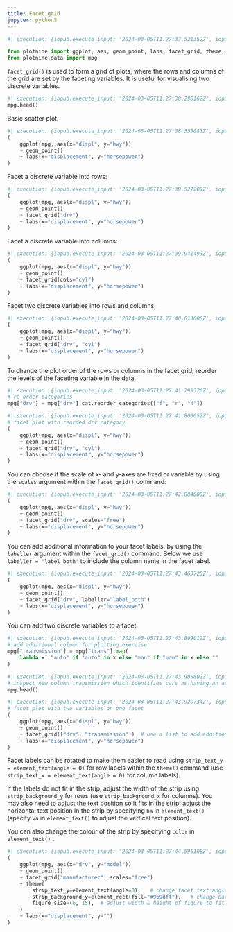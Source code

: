 ```yaml
---
title: Facet grid
jupyter: python3
---
```


```python
#| execution: {iopub.execute_input: '2024-03-05T11:27:37.521352Z', iopub.status.busy: '2024-03-05T11:27:37.520985Z', iopub.status.idle: '2024-03-05T11:27:38.294517Z', shell.execute_reply: '2024-03-05T11:27:38.293687Z'}

from plotnine import ggplot, aes, geom_point, labs, facet_grid, theme, element_text, element_rect
from plotnine.data import mpg
```


`facet_grid()` is used to form a grid of plots, where the rows and columns of the grid are set by the faceting variables. It is useful for visualising two discrete variables.


```python
#| execution: {iopub.execute_input: '2024-03-05T11:27:38.298162Z', iopub.status.busy: '2024-03-05T11:27:38.297884Z', iopub.status.idle: '2024-03-05T11:27:38.313660Z', shell.execute_reply: '2024-03-05T11:27:38.313026Z'}
mpg.head()
```

Basic scatter plot:

```python
#| execution: {iopub.execute_input: '2024-03-05T11:27:38.355083Z', iopub.status.busy: '2024-03-05T11:27:38.354824Z', iopub.status.idle: '2024-03-05T11:27:39.523773Z', shell.execute_reply: '2024-03-05T11:27:39.523088Z'}
(
    ggplot(mpg, aes(x="displ", y="hwy"))
    + geom_point()
    + labs(x="displacement", y="horsepower")
)
```

Facet a discrete variable into rows:

```python
#| execution: {iopub.execute_input: '2024-03-05T11:27:39.527209Z', iopub.status.busy: '2024-03-05T11:27:39.526887Z', iopub.status.idle: '2024-03-05T11:27:39.938671Z', shell.execute_reply: '2024-03-05T11:27:39.937988Z'}
(
    ggplot(mpg, aes(x="displ", y="hwy"))
    + geom_point()
    + facet_grid("drv")
    + labs(x="displacement", y="horsepower")
)
```

Facet a discrete variable into columns:

```python
#| execution: {iopub.execute_input: '2024-03-05T11:27:39.941493Z', iopub.status.busy: '2024-03-05T11:27:39.941261Z', iopub.status.idle: '2024-03-05T11:27:40.610439Z', shell.execute_reply: '2024-03-05T11:27:40.609510Z'}
(
    ggplot(mpg, aes(x="displ", y="hwy"))
    + geom_point()
    + facet_grid(cols="cyl")
    + labs(x="displacement", y="horsepower")
)
```

Facet two discrete variables into rows and columns:

```python
#| execution: {iopub.execute_input: '2024-03-05T11:27:40.613688Z', iopub.status.busy: '2024-03-05T11:27:40.613428Z', iopub.status.idle: '2024-03-05T11:27:41.796548Z', shell.execute_reply: '2024-03-05T11:27:41.796008Z'}
(
    ggplot(mpg, aes(x="displ", y="hwy"))
    + geom_point()
    + facet_grid("drv", "cyl")
    + labs(x="displacement", y="horsepower")
)
```

To change the plot order of the rows or columns in the facet grid, reorder the levels of the faceting variable in the data.

```python
#| execution: {iopub.execute_input: '2024-03-05T11:27:41.799376Z', iopub.status.busy: '2024-03-05T11:27:41.799165Z', iopub.status.idle: '2024-03-05T11:27:41.803106Z', shell.execute_reply: '2024-03-05T11:27:41.802537Z'}
# re-order categories
mpg["drv"] = mpg["drv"].cat.reorder_categories(["f", "r", "4"])
```

```python
#| execution: {iopub.execute_input: '2024-03-05T11:27:41.806052Z', iopub.status.busy: '2024-03-05T11:27:41.805793Z', iopub.status.idle: '2024-03-05T11:27:42.880971Z', shell.execute_reply: '2024-03-05T11:27:42.880328Z'}
# facet plot with reorded drv category
(
    ggplot(mpg, aes(x="displ", y="hwy"))
    + geom_point()
    + facet_grid("drv", "cyl")
    + labs(x="displacement", y="horsepower")
)
```

You can choose if the scale of x- and y-axes are fixed or variable by using the `scales` argument within the `facet_grid()` command:

```python
#| execution: {iopub.execute_input: '2024-03-05T11:27:42.884080Z', iopub.status.busy: '2024-03-05T11:27:42.883845Z', iopub.status.idle: '2024-03-05T11:27:43.460127Z', shell.execute_reply: '2024-03-05T11:27:43.459321Z'}
(
    ggplot(mpg, aes(x="displ", y="hwy"))
    + geom_point()
    + facet_grid("drv", scales="free")
    + labs(x="displacement", y="horsepower")
)
```

You can add additional information to your facet labels, by using the `labeller` argument within the `facet_grid()` command. Below we use `labeller = 'label_both'` to include the column name in the facet label.

```python
#| execution: {iopub.execute_input: '2024-03-05T11:27:43.463725Z', iopub.status.busy: '2024-03-05T11:27:43.463376Z', iopub.status.idle: '2024-03-05T11:27:43.895284Z', shell.execute_reply: '2024-03-05T11:27:43.894683Z'}
(
    ggplot(mpg, aes(x="displ", y="hwy"))
    + geom_point()
    + facet_grid("drv", labeller="label_both")
    + labs(x="displacement", y="horsepower")
)
```

You can add two discrete variables to a facet:

```python
#| execution: {iopub.execute_input: '2024-03-05T11:27:43.899012Z', iopub.status.busy: '2024-03-05T11:27:43.898719Z', iopub.status.idle: '2024-03-05T11:27:43.902903Z', shell.execute_reply: '2024-03-05T11:27:43.902339Z'}
# add additional column for plotting exercise
mpg["transmission"] = mpg["trans"].map(
    lambda x: "auto" if "auto" in x else "man" if "man" in x else ""
)
```

```python
#| execution: {iopub.execute_input: '2024-03-05T11:27:43.905802Z', iopub.status.busy: '2024-03-05T11:27:43.905468Z', iopub.status.idle: '2024-03-05T11:27:43.917782Z', shell.execute_reply: '2024-03-05T11:27:43.917079Z'}
# inspect new column transmission which identifies cars as having an automatic or manual transmission
mpg.head()
```

```python
#| execution: {iopub.execute_input: '2024-03-05T11:27:43.920734Z', iopub.status.busy: '2024-03-05T11:27:43.920520Z', iopub.status.idle: '2024-03-05T11:27:44.593362Z', shell.execute_reply: '2024-03-05T11:27:44.592488Z'}
# facet plot with two variables on one facet
(
    ggplot(mpg, aes(x="displ", y="hwy"))
    + geom_point()
    + facet_grid(["drv", "transmission"])  # use a list to add additional faceting variables
    + labs(x="displacement", y="horsepower")
)
```

Facet labels can be rotated to make them easier to read using `strip_text_y = element_text(angle = 0)` for row labels within the `theme()` command (use `strip_text_x = element_text(angle = 0)` for column labels). 

If the labels do not fit in the strip, adjust the width of the strip using `strip_background_y` for rows (use `strip_background_x` for columns). You may also need to adjust the text position so it fits in the strip: adjust the horizontal text position in the strip by specifying `ha` in `element_text()`(specify `va` in `element_text()` to adjust the vertical text position).

You can also change the colour of the strip by specifying `color` in `element_text()` .

```python
#| execution: {iopub.execute_input: '2024-03-05T11:27:44.596108Z', iopub.status.busy: '2024-03-05T11:27:44.595892Z', iopub.status.idle: '2024-03-05T11:27:45.896403Z', shell.execute_reply: '2024-03-05T11:27:45.895888Z'}
(
    ggplot(mpg, aes(x="drv", y="model"))
    + geom_point()
    + facet_grid("manufacturer", scales="free")
    + theme(
        strip_text_y=element_text(angle=0),   # change facet text angle
        strip_background_y=element_rect(fill="#969dff"),   # change background colour of facet background
        figure_size=(6, 15),  # adjust width & height of figure to fit y-axis
    )
    + labs(x="displacement", y="")
)
```

